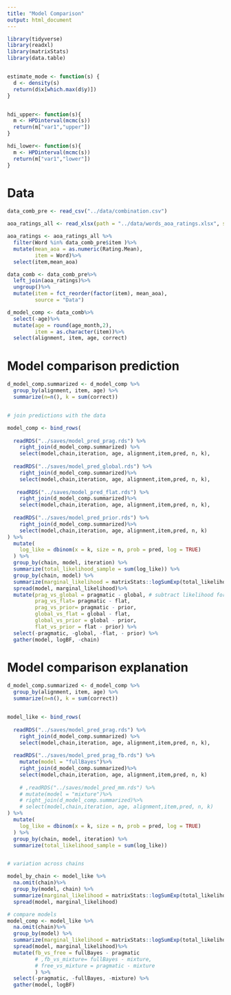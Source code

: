 ```yaml
---
title: "Model Comparison"
output: html_document
---
```


```r
library(tidyverse)
library(readxl)
library(matrixStats)
library(data.table)


estimate_mode <- function(s) {
  d <- density(s)
  return(d$x[which.max(d$y)])
}


hdi_upper<- function(s){
  m <- HPDinterval(mcmc(s))
  return(m["var1","upper"])
}

hdi_lower<- function(s){
  m <- HPDinterval(mcmc(s))
  return(m["var1","lower"])
}
```
# Data 

```r
data_comb_pre <- read_csv("../data/combination.csv") 

aoa_ratings_all <- read_xlsx(path = "../data/words_aoa_ratings.xlsx", sheet = 1)

aoa_ratings <- aoa_ratings_all %>%
  filter(Word %in% data_comb_pre$item )%>%
  mutate(mean_aoa = as.numeric(Rating.Mean),
         item = Word)%>%
  select(item,mean_aoa)

data_comb <- data_comb_pre%>%
  left_join(aoa_ratings)%>%
  ungroup()%>%
  mutate(item = fct_reorder(factor(item), mean_aoa), 
         source = "Data")

d_model_comp <- data_comb%>%
  select(-age)%>%
  mutate(age = round(age_month,2),
         item = as.character(item))%>%
  select(alignment, item, age, correct)

```

# Model comparison prediction


```r

d_model_comp.summarized <- d_model_comp %>% 
  group_by(alignment, item, age) %>% 
  summarize(n=n(), k = sum(correct))


# join predictions with the data 

model_comp <- bind_rows(
  
  readRDS("../saves/model_pred_prag.rds") %>%
    right_join(d_model_comp.summarized) %>%
    select(model,chain,iteration, age, alignment,item,pred, n, k),
   
  readRDS("../saves/model_pred_global.rds") %>%
    right_join(d_model_comp.summarized)%>%
    select(model,chain,iteration, age, alignment,item,pred, n, k),
  
   readRDS("../saves/model_pred_flat.rds") %>%
    right_join(d_model_comp.summarized)%>%
    select(model,chain,iteration, age, alignment,item,pred, n, k),
  
  readRDS("../saves/model_pred_prior.rds") %>%
    right_join(d_model_comp.summarized)%>%
    select(model,chain,iteration, age, alignment,item,pred, n, k)
) %>%
  mutate(
    log_like = dbinom(x = k, size = n, prob = pred, log = TRUE)
  ) %>%
  group_by(chain, model, iteration) %>%
  summarize(total_likelihood_sample = sum(log_like)) %>%
  group_by(chain, model) %>%
  summarize(marginal_likelihood = matrixStats::logSumExp(total_likelihood_sample)) %>%
  spread(model, marginal_likelihood)%>%
  mutate(prag_vs_global = pragmatic - global, # subtract likelihood for each predictions and model
         prag_vs_flat= pragmatic - flat,
         prag_vs_prior= pragmatic - prior,
         global_vs_flat = global - flat,
         global_vs_prior = global - prior,
         flat_vs_prior = flat - prior) %>%
  select(-pragmatic, -global, -flat, - prior) %>%
  gather(model, logBF, -chain)

```

# Model comparison explanation


```r

d_model_comp.summarized <- d_model_comp %>% 
  group_by(alignment, item, age) %>% 
  summarize(n=n(), k = sum(correct))


model_like <- bind_rows(
  
  readRDS("../saves/model_pred_prag.rds") %>%
    right_join(d_model_comp.summarized) %>%
    select(model,chain,iteration, age, alignment,item,pred, n, k),
   
  readRDS("../saves/model_pred_prag_fb.rds") %>%
    mutate(model = "fullBayes")%>%
    right_join(d_model_comp.summarized)%>%
    select(model,chain,iteration, age, alignment,item,pred, n, k)
  
    # ,readRDS("../saves/model_pred_mm.rds") %>%
    # mutate(model = "mixture")%>%
    # right_join(d_model_comp.summarized)%>%
    # select(model,chain,iteration, age, alignment,item,pred, n, k)
) %>%
  mutate(
    log_like = dbinom(x = k, size = n, prob = pred, log = TRUE)
  ) %>%
  group_by(chain, model, iteration) %>%
  summarize(total_likelihood_sample = sum(log_like))


# variation across chains

model_by_chain <- model_like %>%
  na.omit(chain)%>%
  group_by(model, chain) %>%
  summarize(marginal_likelihood = matrixStats::logSumExp(total_likelihood_sample)) %>%
  spread(model, marginal_likelihood)

# compare models
model_comp <- model_like %>%
  na.omit(chain)%>%
  group_by(model) %>%
  summarize(marginal_likelihood = matrixStats::logSumExp(total_likelihood_sample)) %>%
  spread(model, marginal_likelihood)%>%
  mutate(fb_vs_free = fullBayes - pragmatic
         # ,fb_vs_mixture= fullBayes - mixture,
         # free_vs_mixture = pragmatic - mixture
         ) %>%
  select(-pragmatic, -fullBayes, -mixture) %>%
  gather(model, logBF)

```


